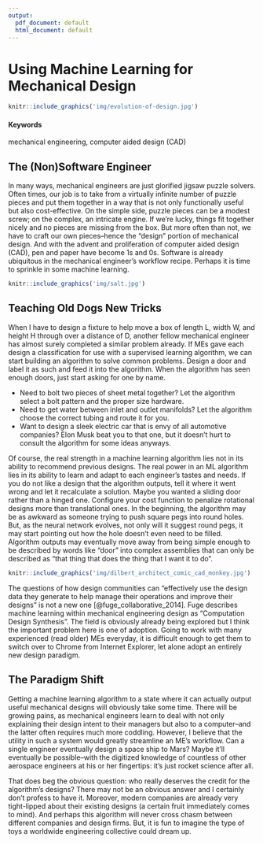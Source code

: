 ```yaml
---
output:
  pdf_document: default
  html_document: default
---
```


# Using Machine Learning for Mechanical Design {#slug-one}

```r
knitr::include_graphics('img/evolution-of-design.jpg')
```

#### Keywords {-}

mechanical engineering, computer aided design (CAD)

## The (Non)Software Engineer

In many ways, mechanical engineers are just glorified jigsaw puzzle solvers.  Often times, our job is to take from a virtually infinite number of puzzle pieces and put them together in a way that is not only functionally useful but also cost-effective.  On the simple side, puzzle pieces can be a modest screw; on the complex, an intricate engine.  If we're lucky, things fit together nicely and no pieces are missing from the box.  But more often than not, we have to craft our own pieces--hence the "design" portion of mechanical design.  And with the advent and proliferation of computer aided design (CAD), pen and paper have become 1s and 0s.  Software is already ubiquitous in the mechanical engineer's workflow recipe.  Perhaps it is time to sprinkle in some machine learning.

```r
knitr::include_graphics('img/salt.jpg')
```

## Teaching Old Dogs New Tricks

When I have to design a fixture to help move a box of length L, width W, and height H through over a distance of D, another fellow mechanical engineer has almost surely completed a similar problem already.  If MEs gave each design a classification for use with a supervised learning algorithm, we can start building an algorithm to solve common problems.  Design a door and label it as such and feed it into the algorithm.  When the algorithm has seen enough doors, just start asking for one by name.

* Need to bolt two pieces of sheet metal together?  Let the algorithm select a bolt pattern and the proper size hardware.
* Need to get water between inlet and outlet manifolds?  Let the algorithm choose the correct tubing and route it for you.
* Want to design a sleek electric car that is envy of all automotive companies?  Elon Musk beat you to that one, but it doesn't hurt to consult the algorithm for some ideas anyways.

Of course, the real strength in a machine learning algorithm lies not in its ability to recommend previous designs.  The real power in an ML algorithm lies in its ability to learn and adapt to each engineer's tastes and needs.  If you do not like a design that the algorithm outputs, tell it where it went wrong and let it recalculate a solution.  Maybe you wanted a sliding door rather than a hinged one.  Configure your cost function to penalize rotational designs more than translational ones.  In the beginning, the algorithm may be as awkward as someone trying to push square pegs into round holes.  But, as the neural network evolves, not only will it suggest round pegs, it may start pointing out how the hole doesn't even need to be filled.  Algorithm outputs may eventually move away from being simple enough to be described by words like "door" into complex assemblies that can only be described as "that thing that does the thing that I want it to do".

```r
knitr::include_graphics('img/dilbert_architect_comic_cad_monkey.jpg')
```

The questions of how design communities can "effectively use the design data they generate to help manage their operations and improve their designs" is not a new one [@fuge_collaborative_2014].  Fuge describes machine learning within mechanical engineering design as "Computation Design Synthesis". The field is obviously already being explored but I think the important problem here is one of adoption.  Going to work with many experienced (read older) MEs everyday, it is difficult enough to get them to switch over to Chrome from Internet Explorer, let alone adopt an entirely new design paradigm.

## The Paradigm Shift

Getting a machine learning algorithm to a state where it can actually output useful mechanical designs will obviously take some time.  There will be growing pains, as mechanical engineers learn to deal with not only explaining their design intent to their managers but also to a computer--and the latter often requires much more coddling.  However, I believe that the utility in such a system would greatly streamline an ME's workflow.  Can a single engineer eventually design a space ship to Mars?  Maybe it'll eventually be possible--with the digitized knowledge of countless of other aerospace engineers at his or her fingertips: it's just rocket science after all.

That does beg the obvious question: who really deserves the credit for the algorithm's designs?  There may not be an obvious answer and I certainly don't profess to have it.  Moreover, modern companies are already very tight-lipped about their existing designs (a certain fruit immediately comes to mind).  And perhaps this algorithm will never cross chasm between different companies and design firms.  But, it is fun to imagine the type of toys a worldwide engineering collective could dream up.
